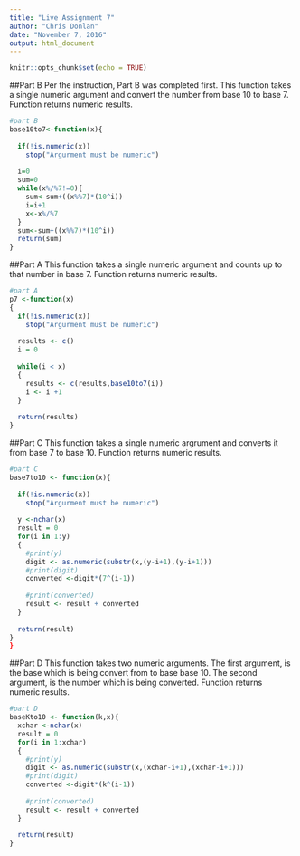 ```yaml
---
title: "Live Assignment 7"
author: "Chris Donlan"
date: "November 7, 2016"
output: html_document
---
```



```r
knitr::opts_chunk$set(echo = TRUE)
```

##Part B
Per the instruction, Part B was completed first. This function takes a single numeric argument and convert the number from base 10 to base 7. Function returns numeric results.
```r
#part B
base10to7<-function(x){
  
  if(!is.numeric(x))
    stop("Argurment must be numeric")
  
  i=0
  sum=0
  while(x%/%7!=0){
    sum<-sum+((x%%7)*(10^i))
    i=i+1
    x<-x%/%7
  }
  sum<-sum+((x%%7)*(10^i))
  return(sum)
}
```

##Part A
This function takes a single numeric argument and counts up to that number in base 7. Function returns numeric results.
```r
#part A
p7 <-function(x) 
{
  if(!is.numeric(x))
    stop("Argurment must be numeric")
  
  results <- c()
  i = 0
  
  while(i < x)
  {
    results <- c(results,base10to7(i))
    i <- i +1
  }
  
  return(results)
}
```

##Part C
This function takes a single numeric argrument and converts it from base 7 to base 10. Function returns numeric results.
```r
#part C
base7to10 <- function(x){
  
  if(!is.numeric(x))
    stop("Argurment must be numeric")
  
  y <-nchar(x)
  result = 0
  for(i in 1:y)
  {
    #print(y)
    digit <- as.numeric(substr(x,(y-i+1),(y-i+1)))
    #print(digit)
    converted <-digit*(7^(i-1))
    
    #print(converted)
    result <- result + converted
  }
  
  return(result)
}
}
```

##Part D
This function takes two numeric arguments. The first argument, is the base which is being convert from to base base 10. The second argument, is the number which is being converted. Function returns numeric results.
```r
#part D
baseKto10 <- function(k,x){
  xchar <-nchar(x)
  result = 0
  for(i in 1:xchar)
  {
    #print(y)
    digit <- as.numeric(substr(x,(xchar-i+1),(xchar-i+1)))
    #print(digit)
    converted <-digit*(k^(i-1))
    
    #print(converted)
    result <- result + converted
  }
  
  return(result)
}

```